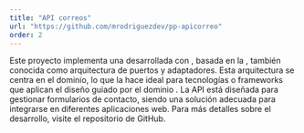 ```yaml
---
title: "API correos"
url: "https://github.com/mrodriguezdev/pp-apicorreo"
order: 2
---
```


Este proyecto implementa una <ExternalLink href='https://aws.amazon.com/es/what-is/api/' text='API' /> desarrollada con <ExternalLink href='https://quarkus.io/' text='Quarkus' />, 
basada en la <ExternalLink href='https://blog.hubspot.es/website/que-es-arquitectura-hexagonal' text='arquitectura hexagonal' />, 
también conocida como arquitectura de puertos y adaptadores. Esta arquitectura se centra en el dominio, lo que la hace ideal para tecnologías o frameworks que aplican el diseño guiado 
por el dominio <ExternalLink href='https://blog.hubspot.es/website/que-es-ddd' text='(DDD, Domain-Driven Design)' />. 
La API está diseñada para gestionar formularios de contacto, siendo una solución adecuada para integrarse en diferentes aplicaciones web. Para más detalles sobre el desarrollo, 
visite el repositorio de GitHub.

